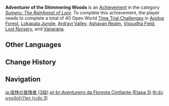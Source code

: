 {{Achievement Infobox
|title        = Adventurer of the Shimmering Woods
|id           = 80173
|order id     = 173
|category     = Sumeru: The Rainforest of Lore
|description  = Complete a total of 40 Open World [[Time Trial Challenges]] in [[Avidya Forest]], [[Lokapala Jungle]], [[Ardravi Valley]], [[Ashavan Realm]], [[Vissudha Field]], [[Lost Nursery]], and [[Vanarana]].
|requirements = 
|set          = Adventurer of the Shimmering Woods
|tier         = 3
|tiers_total  = 3
|primogems    = 20
|tracking     = 
|topic        = Time Trial Challenges
|hidden       = 
|type         = 
}}
'''Adventurer of the Shimmering Woods''' is an [[Achievement]] in the category ''[[Sumeru: The Rainforest of Lore]]''. To complete this achievement, the player needs to complete a total of 40 Open World [[Time Trial Challenges]] in [[Avidya Forest]], [[Lokapala Jungle]], [[Ardravi Valley]], [[Ashavan Realm]], [[Vissudha Field]], [[Lost Nursery]], and [[Vanarana]].
<!--
==Gameplay Notes==

==Trivia==

==Video Guides==
{{EVT
|video1   = 
|caption1 = 
}}
-->
==Other Languages==
{{Transclude|Adventurer of the Shimmering Woods|Other Languages}}

==Change History==
{{Change History|3.0}}
<!--
==References==
{{Reflist}}
-->
==Navigation==
{{Achievement Navbox}}

[[ja:瑶林の冒険者 (3段)]]
[[pt-br:Aventureiro da Floresta Cintilante (Etapa 3)]]
[[th:นักผจญภัยป่าวิจิตร (ระดับ 3)]]